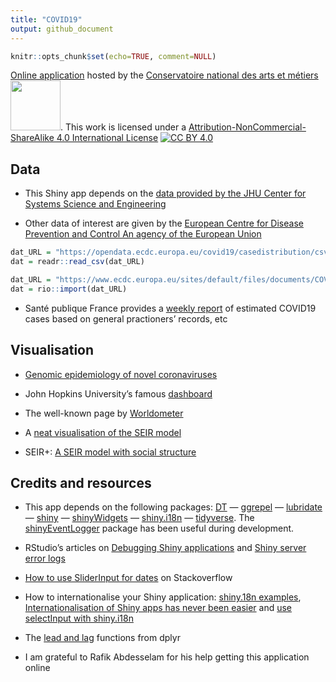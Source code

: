 ```yaml
---
title: "COVID19"
output: github_document
---
```


```r
knitr::opts_chunk$set(echo=TRUE, comment=NULL)
```

[Online application](https://shiny.cnam.fr/CoVid19/) hosted by the
[Conservatoire national des arts et métiers](http://www.cnam.fr/)
<a href="http://www.cnam.fr/"><img src="./lecnamlogo.jpg" width="80px" /></a>. This work is licensed under a [Attribution-NonCommercial-ShareAlike 4.0 International License][by-nc-sa] [![CC BY 4.0][by-nc-sa-image]][by-nc-sa]

## Data

* This Shiny app depends on the [data provided by the JHU Center for Systems Science and Engineering](https://github.com/CSSEGISandData/COVID-19)

* Other data of interest are given by the [European Centre for Disease Prevention and Control
An agency of the European Union](https://www.ecdc.europa.eu/en/publications-data/download-todays-data-geographic-distribution-covid-19-cases-worldwide)

<!-- https://data.europa.eu/euodp/en/data/dataset/covid-19-coronavirus-data/resource/55e8f966-d5c8-438e-85bc-c7a5a26f4863 -->

```r
dat_URL = "https://opendata.ecdc.europa.eu/covid19/casedistribution/csv"
dat = readr::read_csv(dat_URL)

dat_URL = "https://www.ecdc.europa.eu/sites/default/files/documents/COVID-19-geographic-disbtribution-worldwide.xlsx"
dat = rio::import(dat_URL)
```

* Santé publique France provides a [weekly report](https://www.santepubliquefrance.fr/maladies-et-traumatismes/maladies-et-infections-respiratoires/infection-a-coronavirus/articles/infection-au-nouveau-coronavirus-sars-cov-2-covid-19-france-et-monde) of estimated COVID19
  cases based on general practioners' records, etc

## Visualisation

* [Genomic epidemiology of novel coronaviruses](https://nextstrain.org/ncov)

* John Hopkins University's famous [dashboard](https://coronavirus.jhu.edu/map.html)

* The well-known page by [Worldometer](https://www.worldometers.info/coronavirus/)

* A [neat visualisation of the SEIR model](http://gabgoh.github.io/COVID/index.html)

* SEIR+: [A SEIR model with social structure](https://github.com/ryansmcgee/seirsplus)

## Credits and resources

* This app depends on the following packages:
[DT](https://CRAN.R-project.org/package=DT) —
[ggrepel](https://CRAN.R-project.org/package=ggrepel) —
[lubridate](https://CRAN.R-project.org/package=lubridate) —
[shiny](https://CRAN.R-project.org/package=shiny) —
[shinyWidgets](https://CRAN.R-project.org/package=shinyWidgets) —
[shiny.i18n](https://CRAN.R-project.org/package=shiny.i18n) —
[tidyverse](https://CRAN.R-project.org/package=tidyverse). The [shinyEventLogger](https://CRAN.R-project.org/package=shinyEventLogger) package has been useful during development.

* RStudio's articles on [Debugging Shiny applications](https://shiny.rstudio.com/articles/debugging.html) and [Shiny server error logs](https://support.rstudio.com/hc/en-us/articles/115003717168-Shiny-Server-Error-Logs)

* [How to use SliderInput for dates](https://stackoverflow.com/questions/40908808/how-to-sliderinput-for-dates) on Stackoverflow

* How to internationalise your Shiny application: [shiny.18n examples](https://rdrr.io/github/Appsilon/shiny.i18n/src/inst/examples/live_language_change/app.R), [Internationalisation of Shiny apps has never been easier](https://appsilon.com/internationalization-of-shiny-apps-i18n/) and [use selectInput with shiny.i18n](https://github.com/Appsilon/shiny.i18n/issues/27)

* The [lead and lag](https://www.rdocumentation.org/packages/dplyr/versions/0.7.8/topics/lead-lag) functions from dplyr

* I am grateful to Rafik Abdesselam for his help getting this application online

[by-nc-sa]: http://creativecommons.org/licenses/by-nc-sa/4.0/
[by-nc-sa-image]: https://i.creativecommons.org/l/by-nc-sa/4.0/88x31.png
